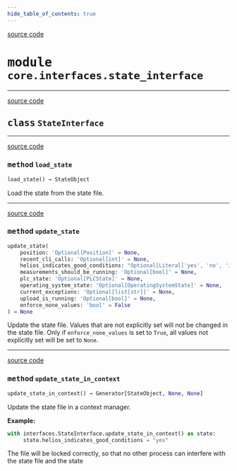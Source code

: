 ```yaml
---
hide_table_of_contents: true
---
```


<!-- markdownlint-disable -->

<a href="https://github.com/tum-esm/pyra/tree/main/packages/core/interfaces/state_interface.py#L0" className="SourceCodeLinkBadge">source code</a>

# <kbd>module</kbd> `core.interfaces.state_interface`






---

<a href="https://github.com/tum-esm/pyra/tree/main/packages/core/interfaces/state_interface.py#L18" className="SourceCodeLinkBadge">source code</a>

## <kbd>class</kbd> `StateInterface`







---

<a href="https://github.com/tum-esm/pyra/tree/main/.venv/lib/python3.10/site-packages/tum_esm_utils/decorators.py#L19" className="SourceCodeLinkBadge">source code</a>

### <kbd>method</kbd> `load_state`

```python
load_state() → StateObject
```

Load the state from the state file. 

---

<a href="https://github.com/tum-esm/pyra/tree/main/.venv/lib/python3.10/site-packages/tum_esm_utils/decorators.py#L38" className="SourceCodeLinkBadge">source code</a>

### <kbd>method</kbd> `update_state`

```python
update_state(
    position: 'Optional[Position]' = None,
    recent_cli_calls: 'Optional[int]' = None,
    helios_indicates_good_conditions: "Optional[Literal['yes', 'no', 'inconclusive']]" = None,
    measurements_should_be_running: 'Optional[bool]' = None,
    plc_state: 'Optional[PLCState]' = None,
    operating_system_state: 'Optional[OperatingSystemState]' = None,
    current_exceptions: 'Optional[list[str]]' = None,
    upload_is_running: 'Optional[bool]' = None,
    enforce_none_values: 'bool' = False
) → None
```

Update the state file. Values that are not explicitly set will not be changed in the state file. Only if `enforce_none_values` is set to `True`, all values not explicitly set will be set to `None`. 

---

<a href="https://github.com/tum-esm/pyra/tree/main/core/interfaces/state_interface/update_state_in_context#L93" className="SourceCodeLinkBadge">source code</a>

### <kbd>method</kbd> `update_state_in_context`

```python
update_state_in_context() → Generator[StateObject, None, None]
```

Update the state file in a context manager. 



**Example:**
 

```python
with interfaces.StateInterface.update_state_in_context() as state:
     state.helios_indicates_good_conditions = "yes"
``` 

The file will be locked correctly, so that no other process can interfere with the state file and the state 



